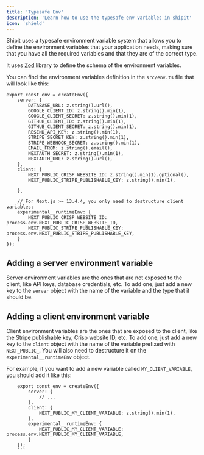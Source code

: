 ```yaml
---
title: 'Typesafe Env'
description: 'Learn how to use the typesafe env variables in shipit'
icon: 'shield'
---
```


Shipit uses a typesafe environment variable system that allows you to define the environment variables that your application needs,
making sure that you have all the required variables and that they are of the correct type.

It uses [Zod](https://zod.dev) library to define the schema of the environment variables.

You can find the environment variables definition in the `src/env.ts` file that will look like this:

```tsx src/env.ts
export const env = createEnv({
    server: {
        DATABASE_URL: z.string().url(),
        GOOGLE_CLIENT_ID: z.string().min(1),
        GOOGLE_CLIENT_SECRET: z.string().min(1),
        GITHUB_CLIENT_ID: z.string().min(1),
        GITHUB_CLIENT_SECRET: z.string().min(1),
        RESEND_API_KEY: z.string().min(1),
        STRIPE_SECRET_KEY: z.string().min(1),
        STRIPE_WEBHOOK_SECRET: z.string().min(1),
        EMAIL_FROM: z.string().email(),
        NEXTAUTH_SECRET: z.string().min(1),
        NEXTAUTH_URL: z.string().url(),
    },
    client: {
        NEXT_PUBLIC_CRISP_WEBSITE_ID: z.string().min(1).optional(),
        NEXT_PUBLIC_STRIPE_PUBLISHABLE_KEY: z.string().min(1),

    },

    // For Next.js >= 13.4.4, you only need to destructure client variables:
    experimental__runtimeEnv: {
        NEXT_PUBLIC_CRISP_WEBSITE_ID: process.env.NEXT_PUBLIC_CRISP_WEBSITE_ID,
        NEXT_PUBLIC_STRIPE_PUBLISHABLE_KEY: process.env.NEXT_PUBLIC_STRIPE_PUBLISHABLE_KEY,
    }
});
```

## Adding a server environment variable
Server environment variables are the ones that are not exposed to the client, like API keys, database credentials, etc.
To add one, just add a new key to the `server` object with the name of the variable and the type that it should be.

## Adding a client environment variable
Client environment variables are the ones that are exposed to the client, like the Stripe publishable key, Crisp website ID, etc.
To add one, just add a new key to the `client` object with the name of the variable prefixed with `NEXT_PUBLIC_`. 
You will also need to destructure it on the `experimental__runtimeEnv` object.

For example, if you want to add a new variable called `MY_CLIENT_VARIABLE`, you should add it like this:

```tsx src/env.ts
    export const env = createEnv({
        server: {
            // ...
        },
        client: {
            NEXT_PUBLIC_MY_CLIENT_VARIABLE: z.string().min(1),
        },
        experimental__runtimeEnv: {
            NEXT_PUBLIC_MY_CLIENT_VARIABLE: process.env.NEXT_PUBLIC_MY_CLIENT_VARIABLE,
        }
    });
    ```
    
